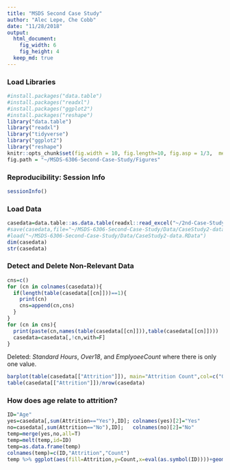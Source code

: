 ```yaml
---
title: "MSDS Second Case Study"
author: "Alec Lepe, Che Cobb"
date: "11/28/2018"
output: 
  html_document:
    fig_width: 6
    fig_height: 4
  keep_md: true
---
```

### Load Libraries
```r
#install.packages("data.table")
#install.packages("readxl")
#install.packages("ggplot2")
#install.packages("reshape")
library("data.table")
library("readxl")
library("tidyverse")
library("ggplot2")
library("reshape")
knitr::opts_chunk$set(fig.width = 10, fig.length=10, fig.asp = 1/3,  message=TRUE,echo=FALSE,cache=TRUE)
fig.path = "~/MSDS-6306-Second-Case-Study/Figures"
```
### Reproducibility: Session Info
```r
sessionInfo()
```
### Load Data
```r
casedata=data.table::as.data.table(readxl::read_excel("~/2nd-Case-Study/Data/CaseStudy2-data.xlsx"))
#save(casedata,file="~/MSDS-6306-Second-Case-Study/Data/CaseStudy2-data.RData")
#load("~/MSDS-6306-Second-Case-Study/Data/CaseStudy2-data.RData")
dim(casedata)
str(casedata)
```
### Detect and Delete Non-Relevant Data
``` r
cns=c()
for (cn in colnames(casedata)){
  if(length(table(casedata[[cn]]))==1){
    print(cn)
    cns=append(cn,cns)
  }
}
for (cn in cns){
  print(paste(cn,names(table(casedata[[cn]])),table(casedata[[cn]])))
  casedata=casedata[,!cn,with=F]
}
```
Deleted: *Standard Hours*, *Over18*, and *EmplyoeeCount* where there is only one value.
``` r
barplot(table(casedata[["Attrition"]]), main="Attrition Count",col=c("Green","Red"))
table(casedata[["Attrition"]])/nrow(casedata)
```
### How does age relate to attrition?
``` r
ID="Age"
yes=casedata[,sum(Attrition=="Yes"),ID]; colnames(yes)[2]="Yes"
no=casedata[,sum(Attrition=="No"),ID];   colnames(no)[2]="No"
temp=merge(yes,no,all=T)
temp=melt(temp,id=ID)
temp=as.data.frame(temp)
colnames(temp)=c(ID,"Attrition","Count")
temp %>% ggplot(aes(fill=Attrition,y=Count,x=eval(as.symbol(ID))))+geom_bar(stat="identity")+xlab(ID)
```


